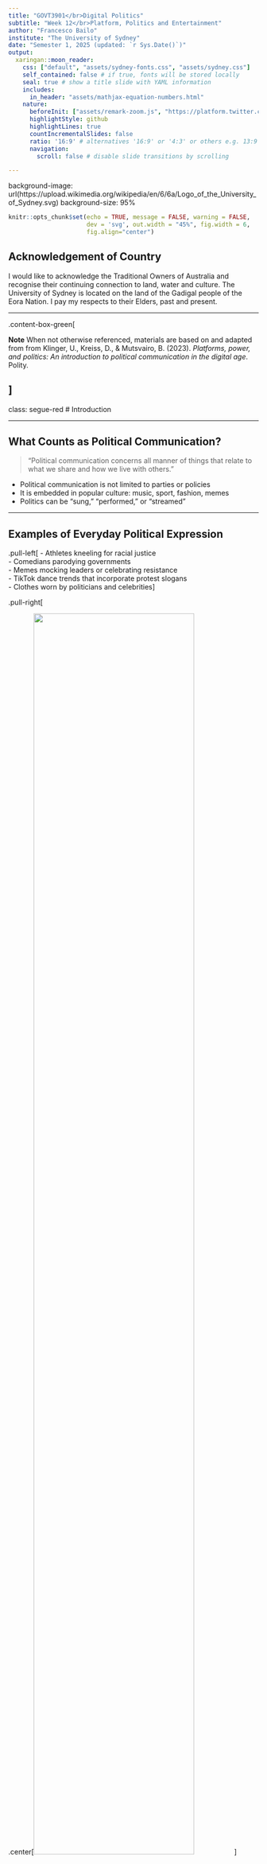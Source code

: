 ```yaml
---
title: "GOVT3901</br>Digital Politics"
subtitle: "Week 12</br>Platform, Politics and Entertainment"
author: "Francesco Bailo"
institute: "The University of Sydney"
date: "Semester 1, 2025 (updated: `r Sys.Date()`)"
output:
  xaringan::moon_reader:
    css: ["default", "assets/sydney-fonts.css", "assets/sydney.css"]
    self_contained: false # if true, fonts will be stored locally
    seal: true # show a title slide with YAML information
    includes:
      in_header: "assets/mathjax-equation-numbers.html"
    nature:
      beforeInit: ["assets/remark-zoom.js", "https://platform.twitter.com/widgets.js"]
      highlightStyle: github
      highlightLines: true
      countIncrementalSlides: false
      ratio: '16:9' # alternatives '16:9' or '4:3' or others e.g. 13:9
      navigation:
        scroll: false # disable slide transitions by scrolling

---
```


background-image: url(https://upload.wikimedia.org/wikipedia/en/6/6a/Logo_of_the_University_of_Sydney.svg)
background-size: 95%

```r

knitr::opts_chunk$set(echo = TRUE, message = FALSE, warning = FALSE, 
                      dev = 'svg', out.width = "45%", fig.width = 6,
                      fig.align="center")

```

## Acknowledgement of Country

I would like to acknowledge the Traditional Owners of Australia and  recognise their continuing connection to land, water and culture. The  University of Sydney is located on the land of the Gadigal people  of the Eora Nation. I pay my respects to their Elders, past and present.



---

.content-box-green[

**Note** When not otherwise referenced, materials are based on and adapted from from Klinger, U., Kreiss, D., & Mutsvairo, B. (2023). *Platforms, power, and politics: An introduction to political communication in the digital age*. Polity.

]
---

class: segue-red
# Introduction

---

## What Counts as Political Communication?

> “Political communication concerns all manner of things that relate to what we share and how we live with others.”

- Political communication is not limited to parties or policies  
- It is embedded in popular culture: music, sport, fashion, memes  
- Politics can be “sung,” “performed,” or “streamed”

---

## Examples of Everyday Political Expression

.pull-left[
- Athletes kneeling for racial justice  
- Comedians parodying governments  
- Memes mocking leaders or celebrating resistance  
- TikTok dance trends that incorporate protest slogans  
- Clothes worn by politicians and celebrities
]

.pull-right[

.center[<img src = 'https://upload.wikimedia.org/wikipedia/commons/6/61/Washington_Redskins_National_Anthem_Kneeling_%2837301887651%29_%28cropped%29_%28cropped%29.jpg' width = "80%"></img>
]

.footnote[Washington Redskins teammates during the national anthem before a game against the Oakland Raiders at FedExField on September 24, 2017 in Landover, Maryland.]

]

---

## In-class task!

.center[.content-box-green[

In-class tasks during lectures are not assessed but participation is timestamped and recorded.

]]

.center[<img src = '../img/week-12-qr-inclass-task.png' width = '25%'> 

or try https://sres.sydney.edu.au/go/682a76ad16f4f8b55449b6fb

]

### (What is a "normative" debate?)

---

class: segue-red

# The History of Politainment and Infotainment

---


## From Elitism to Cultural Politics

> “For most of the twentieth century, scholars... made a distinction between high culture and low culture... serious news and low-quality information.”

- Early critics like Neil Postman decried entertainment’s rise  
- Cultural studies (e.g. Stuart Hall) reclaimed popular culture as political  
- Resistance and identity emerge from subcultures and style

---

## The Personal Is Political

.pull-left[

- Feminists showed how everyday life is structured by power  
- Rap and hip hop exposed systemic injustice and mobilised action  
- Pop culture isn't just escapism – it can be a battlefield of ideas

]

.pull-right[

<img src = 'https://upload.wikimedia.org/wikipedia/commons/d/da/Public_Enemy-01-mika.jpg' width = '100%'></img>
]
.footnote[Public Enemy performing in 2000.]

---

class: segue-red
# Politicians and Celebrities

---

## When Politicians -> Become -> Celebrities

.pull-left[

.center[<img src = 'https://upload.wikimedia.org/wikipedia/en/5/55/Barack_Obama_Hope_poster.jpg' width = "70%">]

]

.pull-right[

> “Some politicians become celebrities and icons of pop culture.”

- Example: Obamas, Kennedys, Greta Thunberg  
- They influence not only politics, but fashion, language, lifestyles

]



---

## When Celebrities -> Become -> Politicians

.pull-left[


> “Trump, Reagan, Schwarzenegger, Zelensky... transformed from entertainer to elected official.”

- Fame becomes political capital  
- Digital charisma replaces institutional credibility

]

.pull-right[

.center[<img src = 'https://image.guardian.co.uk/sys-images/Guardian/Pix/pictures/2004/06/07/1reagan2.jpg'>]

Actor Ronald Reagan loads his gun in the **1953** western film Law and Order before becoming President in 1981. (Photograph: AP/Universal)

]

---

## Political Celebrity Typologies

### Superstar Politicians

- Rely on **broadcast media** and **staged charisma**
- Project strength, control, and exceptionality
- Examples: Ronald Reagan, Barack Obama, Volodymyr Zelensky (as TV figure), Queen Elizabeth II
- Often work through curated media appearances, professional PR teams, and high-production value events

> “Superstar celebrity politicians rely more on broadcast media and have consciously staged marketing techniques and perform an exceptional role.” (see Wood et al., 2016)

.footnote[Wood, M. Corbett, J., & Flinders, M. (2016) “Just like us: everyday celebrity politicians and the pursuit of popularity in an age of anti-politics,” *The British Journal of Politics and International Relations* 18(3): 581–98.]

---

### Everyday Political Celebrities

.pull-left[

- Emerge via **digital platforms** using informal, intimate content
- Perform authenticity, spontaneity, and relatability
- Examples: Alexandria Ocasio-Cortez’s Instagram Lives, Macron’s hoodie photos, Boris Johnson’s “dishevelled” persona
- More likely to show flaws and ‘behind-the-scenes’ moments, aligning with audience affect

> They "perform authentic roles as flawed, regular folks" (see Wood et al., 2016)
]

.pull-right[
<img src = 'https://static.independent.co.uk/s3fs-public/thumbnails/image/2020/08/21/20/screen-shot-2020-08-21-at-3.58.50-pm.png?quality=75&width=1250&crop=3%3A2%2Csmart&auto=webp'>
Alexandria Ocasio-Cortez shares her entire beauty routine for Vogue.
]



.footnote[Wood, M. Corbett, J., & Flinders, M. (2016) “Just like us: everyday celebrity politicians and the pursuit of popularity in an age of anti-politics,” *The British Journal of Politics and International Relations* 18(3): 581–98.]

---

### Tensions and Trade-offs

- **Democratic engagement**: Reach disengaged citizens, especially young people; bypass elite filters; energise participation  
- **Post-democratic spectacle**: Risk of style over substance; populism; erosion of deliberation and accountability  

> "Spectacularization" of politics, of the "dumbing down" of culture ... "The rise of celebrity politicians is just another symptom of the hollowing out of democracy... but may also mark a democratisation process.” (see Street, 2012)

.footnote[Street, J. (2012) “Do celebrity politics and celebrity politicians matter?” The *British Journal of Politics and International Relations* 14(3): 346–56.]

---

class: segue-red
# Media Monarchies and the Internet

---

## Monarchs as Media Figures

### Monarchs as Political Symbols

- Monarchs are not just ceremonial: they **stabilise national identity** and embody continuity  
- Even when stripped of formal power, they participate in **political communication** through ritual, tradition, and symbolism  
- Example: Queen Elizabeth II’s long reign offered symbolic consistency through periods of crisis (e.g., Brexit, COVID-19)

> “Monarchs are politicians – in obvious ways, when they hold political power, but also in more subtle ways when they do not and speak only through symbols.”

---

### The Politics of Presentation

- Royal families are **carefully curated media brands**  
- Strategic use of **visuals** to project meaning and legitimacy:
  - Instagram portraits
  - Subtle political messaging through jewellery and fashion (e.g., EU hat during Brexit speech)
  - Family imagery as dynastic continuity (e.g., 4-generation Windsor photo)

> “The image carries a dynastic claim... spanning roughly 150 years of past and future rule.”  

.center[<img src = 'https://i.guim.co.uk/img/media/944d93868496ec353f31e527a92617abe93f84f6/0_0_2560_1536/master/2560.jpg?width=1900&dpr=2&s=none&crop=none' width = '30%'>]


---

### Media Monarchies in the Platform Age

.pull-left[

- Royals operate as **celebrity influencers with political weight**
  - Official social media accounts with millions of followers  
  - Mix of tradition and digital savviness
- Perform **spectacle and governance** through platforms:
  - Instagram, YouTube, Facebook
  - Tweets, live streams, curated photo ops


]


  
.pull-right[

.center[
<iframe src="https://www.facebook.com/plugins/page.php?href=https%3A%2F%2Fwww.facebook.com%2FTheBritishMonarchy%2F&tabs=timeline&width=340&height=500&small_header=false&adapt_container_width=true&hide_cover=false&show_facepile=true&appId=796510997039190" width="340" height="500" style="border:none;overflow:hidden" scrolling="no" frameborder="0" allowfullscreen="true" allow="autoplay; clipboard-write; encrypted-media; picture-in-picture; web-share"></iframe>
]
]

---

class: segue-red
# Political Influencers

---

## Rise of the Political Influencer

> “Influencers are digital opinion leaders... with **leadership** based in **authenticity**.” (see Riedl et al. 2021)

### Who Are Political Influencers?

- Individuals with significant social media followings  
- Operate **outside formal institutions** (not politicians, journalists, or NGOs)  
- Blend lifestyle, identity, and ideology—often starting from non-political content  
- Range from YouTubers and podcasters to TikTok creators and micro-influencers

.footnote[Riedl, M., Schwemmer, C., Ziewiecki, S., & Ross, L. M. (2021) “The rise of political influencers: perspectives on a trend towards meaningful content,” *Frontiers in Communication* 6: 1–7.]
---

### Strategic Authenticity

.pull-left[

- **Perceived relatability** is their key asset  
- Success depends on appearing **real**, **unfiltered**, and **vulnerable**  
- This authenticity is often **staged and strategic** (e.g., “behind-the-scenes” content, family vlogs, Q&A videos)

> “Networked intimacy and strategic authenticity are now being mobilized in support for metapolitical goals.” (Maly, 2020)

]



.pull-right[
<iframe width="560" height="315" src="https://www.youtube.com/embed/SbiWrOMhMho?si=SJrcZU99KRMDbdGr&amp;controls=0" title="YouTube video player" frameborder="0" allow="accelerometer; autoplay; clipboard-write; encrypted-media; gyroscope; picture-in-picture; web-share" referrerpolicy="strict-origin-when-cross-origin" allowfullscreen></iframe>
]

.footnote[Maly, I. (2020) “Metapolitical new right influencers: the case of Brittany Pettibone,” *Social Sciences* 9(7): 113.]

---

### Political Campaigns and Influencer Marketing

- Influencers are hired by parties or advocacy groups to:
  - Promote campaigns to niche or hard-to-reach audiences
  - Circulate political messages in relatable formats (e.g., feminist make-up tutorials)
  - Encourage voting, activism, or ideological alignment

- Example: Use of TikTokers and Instagrammers to engage Gen Z during elections

.center[<img src = 'https://images.theconversation.com/files/415672/original/file-20210811-23-7e0crk.png?ixlib=rb-4.1.0&q=45&auto=format&w=1000&fit=clip' width = '55%'>]

.footnote[Zeng, J. & Abidin, C. (2021) “‘# OkBoomer, time to meet the Zoomers’: studying the memefication of intergenerational politics on TikTok,” *Information, Communication & Society* 24(16): 2459–81.]

---

## #OkBoomer: A Memetic Youth Movement (Zeng & Abidin, 2021)

- TikTok served as a key site for Gen Z’s political identity and generational critique  
- The #OkBoomer meme became a form of **discursive activism** and everyday politics, mixing humour, music, and skits to express discontent with older generations  
- Topics included climate change, gender norms, mental health, and economic insecurity

> “Being a Boomer is not an age-specific phenomenon but rather a mindset.” – Zeng & Abidin (2021)

.footnote[Zeng, J. & Abidin, C. (2021) “‘# OkBoomer, time to meet the Zoomers’: studying the memefication of intergenerational politics on TikTok,” *Information, Communication & Society* 24(16): 2459–81.]

---

## Memes as Political Communication (Zeng & Abidin, 2021)

- Gen Z used TikTok memes to **construct generational borders** and express shared grievances  
- Memes combined sound templates, duets, visual stickers, and performance (e.g., lip-sync activism)  

- Three major communicative functions:  
  - **Critique**: calling out patronising or conservative attitudes  
  - **Community**: sharing experiences and solidarity  
  - **Commerce**: turning memes into merchandise, risking dilution of meaning

- Memes function as “small-p” politics, framing identity and injustice through everyday cultural participation

.footnote[Zeng, J. & Abidin, C. (2021) “‘# OkBoomer, time to meet the Zoomers’: studying the memefication of intergenerational politics on TikTok,” *Information, Communication & Society* 24(16): 2459–81.]

---

### Tensions and Risks

- Often **not transparent** about paid affiliations: “volunteer digital door knockers” or covert campaigners?  
- Risk of **manipulation**, **misinformation**, and **unregulated political advertising**  
- Blurs lines between personal opinion, monetisation, and propaganda

.content-box-yellow[

.center[<img src = 'https://upload.wikimedia.org/wikipedia/commons/5/5b/Logo_Tenet_Media.svg' width = '30%'>]

- **Tenet Media**, a U.S. right-wing media startup, was secretly funded with $10 million by Russian state actors to spread propaganda through popular conservative influencers.

- The founders allegedly **masked Russian ties** using a fictitious European sponsor; influencers were paid large sums to produce political content aligned with Kremlin interests.

- The scheme was exposed by the U.S. DOJ in 2024, leading to **indictments, YouTube bans, and Tenet’s shutdown**, as influencers claimed to be unwitting participants.

]

---

## Political Campaigning Meets Platform Culture

- Targeted content via influencers = new propaganda?  
- Micro-influencers often unpaid or undisclosed surrogates  
- Lifestyle content can carry ideological messages

.pull-left[

### Influencer Case Examples

- AOC’s Vogue make-up video: 3.6M+ views  
- Far-right influencer Brittany Pettibone blends family with conspiracy  
- Feminist make-up tutorials and queer TikTok activism

]

.pull-right[

.center[<img src = 'https://m.media-amazon.com/images/I/71njATldC+L._SL1500_.jpg' width = '40%'></img>]

.footnote[On how New Age and wellness influencers merged spiritual messaging with far-right conspiracy theories during the COVID-19 pandemic]

]

---

class: segue-red
# Music and Political Communication

---

## Songs as Tools of Resistance and Identity

> “Music sustains oppositional identities that have deep political implications.”

- Protest anthems across history: La Marseillaise, reggae, anti-apartheid  
- Soundtracks of movements: Black Lives Matter and Kendrick Lamar

.pull-left[

- **Kendrick Lamar**’s 2025 Super Bowl show used powerful symbolism to confront racism, white supremacy, and America’s treatment of Black Americans.  
- Samuel L. Jackson portrayed a critical “Uncle Sam” figure, and the performance referenced reparations and resistance.  

]

.pull-right[

.center[<img src = 'https://d4804za1f1gw.cloudfront.net/wp-content/uploads/sites/130/2025/02/Kendrick-with-Dancers-in-flag-e1739561345668.jpg' width = '100%'>]

.footnote[NEW ORLEANS, LOUISIANA - FEBRUARY 09: Kendrick Lamar performs onstage during Apple Music Super Bowl LIX Halftime Show at Caesars Superdome on February 09, 2025 in New Orleans, Louisiana. (Photo by Patrick Smith/Getty Images)]

]


---

## Music in the Hands of Politicians

- Politicians use music for branding: playlists, walk-on songs  
- Artists sometimes push back: e.g., Springsteen vs Reagan  
- Music communicates belonging, identity, resistance

.center[<img src = 'https://upload.wikimedia.org/wikipedia/en/3/31/BruceBorn1984.JPG'>]

---

class: segue-red
# Movies, Shows, and Political Communication

---

## Fiction as Political Reality

> “Visual communication is powerful... the ways we perceive the world are influenced by media representations.”

- Shows like *The West Wing*, *Borgen*, *Game of Thrones* shape political imagination  
- Political satire increases participation and knowledge

.center[<img src = 'https://upload.wikimedia.org/wikipedia/en/5/58/Twenty_Five_%28The_West_Wing_episode_-_screenshot%29.jpg'>]

---

## Entertainment as Political Pedagogy

### Shows as Analogies for Real Politics

- Politicians and movements often use popular shows to **frame political narratives** and connect with audiences.  

.pull-left[

- Example: Spain’s left-populist party **Podemos** referenced *Game of Thrones* in speeches and media—likening their struggle to Daenerys Targaryen’s fight against elites.  
- Party leader Pablo Iglesias even edited a book of political essays analysing *GoT*—using fiction to **mobilise younger voters** and communicate complex ideas in accessible ways.

]


.pull-right[

.center[<img src = "https://static.euronews.com/articles/stories/03/19/81/48/1920x2987_cmsv2_86c6ee98-fbc6-5cb4-95c4-852792a060f8-3198148.jpg" width = '50%'>]

]



---

### From Apolitical to Political Talk

- Even content not explicitly political can **spark political discussion**: reality TV, romance dramas, and true crime shows raise issues around gender, justice, inequality, and identity.  
- Casual conversations about shows often evolve into **informal political dialogue**, which research shows is critical for civic awareness.  

> "It matters for political knowledge how much people talk about politics, even more than with whom they talk." (see Amsalem & Nir 2021)

.footnote[Amsalem, E. & Nir, L. (2021) “Does interpersonal discussion increase political knowledge? A meta-analysis,” *Communication Research* 48(5): 619–41.]

---

### Streaming Platforms as Political Spaces

- Platforms like **Spotify**, **YouTube, Netflix, TikTok, and Twitch** are key sites of political meaning-making and debate.  
- Influencers, streamers, and content creators integrate activism, satire, and commentary into entertainment—blurring lines between information, opinion, and art.  
- This transforms passive viewing into **participatory political engagement**, especially for younger, digitally native audiences.

.center[<img src = 'https://charismanews.com/wp-content/uploads/2024/10/Rogan-and-Trump.jpg' width = '40%'>]

---


# What Counts as Political?


.center[<img src = '../img/week-12-qr-menti.png' width = '25%'> 

or try https://www.menti.com/alqr1ycb19e4]


---
class: segue-red
#  Summary

---

## Key Takeaways

- Politics pervades entertainment and popular culture  
- Celebrity and influence reshape political authority  
- Entertainment media shape identities, discourse, and participation  
- Political communication today is hybrid, symbolic, and networked

---
class: center, middle
# Attendance

## Get your phone out!


---
class: inverse, center, middle

# Any Quick Question?

---
class: center, middle

# See you next week!


